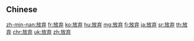 {{also|放棄}}
==Chinese==
{{zh-see|放棄}}

[[zh-min-nan:放弃]]
[[fr:放弃]]
[[ko:放弃]]
[[hu:放弃]]
[[mg:放弃]]
[[fj:放弃]]
[[ja:放弃]]
[[sr:放弃]]
[[th:放弃]]
[[chr:放弃]]
[[uk:放弃]]
[[zh:放弃]]